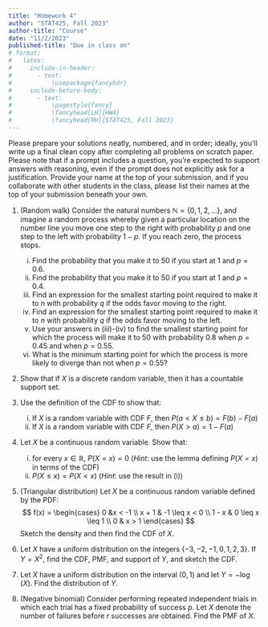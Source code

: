 ```yaml
---
title: "Homework 4"
author: "STAT425, Fall 2023"
author-title: "Course"
date: "11/2/2023"
published-title: "Due in class on"
# format:
#   latex:
#     include-in-header:
#       - text:
#           \usepackage{fancyhdr}
#     include-before-body:
#       - text:
#           \pagestyle{fancy}
#           \fancyhead[LH]{HW4}
#           \fancyhead[RH]{STAT425, Fall 2023}
---
```


Please prepare your solutions neatly, numbered, and in order; ideally, you'll write up a final clean copy after completing all problems on scratch paper. Please note that if a prompt includes a question, you're expected to support answers with reasoning, even if the prompt does not explicitly ask for a justification. Provide your name at the top of your submission, and if you collaborate with other students in the class, please list their names at the top of your submission beneath your own.

1.  (Random walk) Consider the natural numbers $\mathbb{N} = \{0, 1, 2, \dots\}$, and imagine a random process whereby given a particular location on the number line you move one step to the right with probability $p$ and one step to the left with probability $1 - p$. If you reach zero, the process stops.

    i.  Find the probability that you make it to 50 if you start at 1 and $p = 0.6$.
    ii. Find the probability that you make it to 50 if you start at 1 and $p = 0.4$.
    iii. Find an expression for the smallest starting point required to make it to $n$ with probability $q$ if the odds favor moving to the right.
    iv. Find an expression for the smallest starting point required to make it to $n$ with probability $q$ if the odds favor moving to the left.
    v.  Use your answers in (iii)-(iv) to find the smallest starting point for which the process will make it to 50 with probability $0.8$ when $p=0.45$ and when $p = 0.55$.
    vi. What is the minimum starting point for which the process is more likely to diverge than not when $p = 0.55$?

2.  Show that if $X$ is a discrete random variable, then it has a countable support set.

3.  Use the definition of the CDF to show that:

    i.  If $X$ is a random variable with CDF $F$, then $P(a < X \leq b) = F(b) - F(a)$
    ii. If $X$ is a random variable with CDF $F$, then $P(X > a) = 1 - F(a)$

4.  Let $X$ be a continuous random variable. Show that:

    i.  for every $x \in \mathbb{R}$, $P(X = x) = 0$ (*Hint*: use the lemma defining $P(X = x)$ in terms of the CDF)
    ii. $P(X \leq x) = P(X < x)$ (*Hint*: use the result in (i))

5.  (Triangular distribution) Let $X$ be a continuous random variable defined by the PDF: $$
    f(x) = \begin{cases}
      0 &x < -1 \\
      x + 1 & -1 \leq x < 0 \\
      1 - x & 0 \leq x \leq 1 \\
      0 & x > 1
    \end{cases}
    $$ Sketch the density and then find the CDF of $X$.

6.  Let $X$ have a uniform distribution on the integers $\{-3, -2, -1, 0, 1, 2, 3\}$. If $Y = X^2$, find the CDF, PMF, and support of $Y$, and sketch the CDF.

7.  Let $X$ have a uniform distribution on the interval $(0, 1)$ and let $Y = -\log(X)$. Find the distribution of $Y$.

8.  (Negative binomial) Consider performing repeated independent trials in which each trial has a fixed probability of success $p$. Let $X$ denote the number of failures before $r$ successes are obtained. Find the PMF of $X$.
